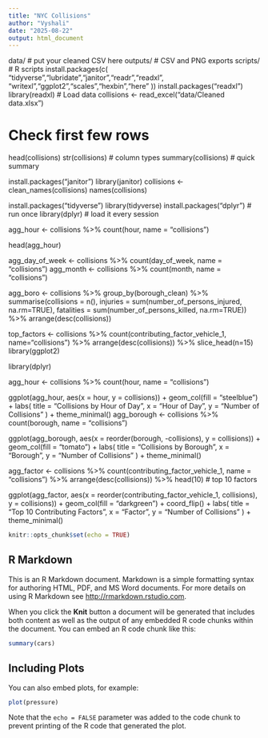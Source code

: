 ```yaml
---
title: "NYC Collisions"
author: "Vyshali"
date: "2025-08-22"
output: html_document
---
```

data/         # put your cleaned CSV here
  outputs/      # CSV and PNG exports
  scripts/      # R scripts
  install.packages(c(
    "tidyverse","lubridate","janitor","readr","readxl",
    "writexl","ggplot2","scales","hexbin","here"
  ))
install.packages("readxl")
library(readxl)
# Load data
collisions <- read_excel("data/Cleaned data.xlsx")

# Check first few rows
head(collisions)
str(collisions)   # column types
summary(collisions)  # quick summary

install.packages("janitor")
library(janitor)
collisions <- clean_names(collisions)
names(collisions)

install.packages("tidyverse")
library(tidyverse)
install.packages("dplyr")      # run once
library(dplyr)                 # load it every session



agg_hour <- collisions %>%
  count(hour, name = "collisions")

head(agg_hour)

agg_day_of_week <- collisions %>%
  count(day_of_week, name = "collisions")
agg_month <- collisions %>%
  count(month, name = "collisions")


agg_boro <- collisions %>% group_by(borough_clean) %>%
  summarise(collisions = n(),
            injuries   = sum(number_of_persons_injured, na.rm=TRUE),
            fatalities = sum(number_of_persons_killed,  na.rm=TRUE)) %>%
  arrange(desc(collisions))

top_factors <- collisions %>% count(contributing_factor_vehicle_1, name="collisions") %>%
  arrange(desc(collisions)) %>% slice_head(n=15)
library(ggplot2)


library(dplyr)

agg_hour <- collisions %>%
  count(hour, name = "collisions")

ggplot(agg_hour, aes(x = hour, y = collisions)) +
  geom_col(fill = "steelblue") +
  labs(
    title = "Collisions by Hour of Day",
    x = "Hour of Day",
    y = "Number of Collisions"
  ) +
  theme_minimal()
agg_borough <- collisions %>%
  count(borough, name = "collisions")

ggplot(agg_borough, aes(x = reorder(borough, -collisions), y = collisions)) +
  geom_col(fill = "tomato") +
  labs(
    title = "Collisions by Borough",
    x = "Borough",
    y = "Number of Collisions"
  ) +
  theme_minimal()

agg_factor <- collisions %>%
  count(contributing_factor_vehicle_1, name = "collisions") %>%
  arrange(desc(collisions)) %>%
  head(10)   # top 10 factors

ggplot(agg_factor, aes(x = reorder(contributing_factor_vehicle_1, collisions), y = collisions)) +
  geom_col(fill = "darkgreen") +
  coord_flip() +
  labs(
    title = "Top 10 Contributing Factors",
    x = "Factor",
    y = "Number of Collisions"
  ) +
  theme_minimal()


```r
knitr::opts_chunk$set(echo = TRUE)
```

## R Markdown

This is an R Markdown document. Markdown is a simple formatting syntax for authoring HTML, PDF, and MS Word documents. For more details on using R Markdown see <http://rmarkdown.rstudio.com>.

When you click the **Knit** button a document will be generated that includes both content as well as the output of any embedded R code chunks within the document. You can embed an R code chunk like this:

```r
summary(cars)
```

## Including Plots

You can also embed plots, for example:

```r
plot(pressure)
```

Note that the `echo = FALSE` parameter was added to the code chunk to prevent printing of the R code that generated the plot.

